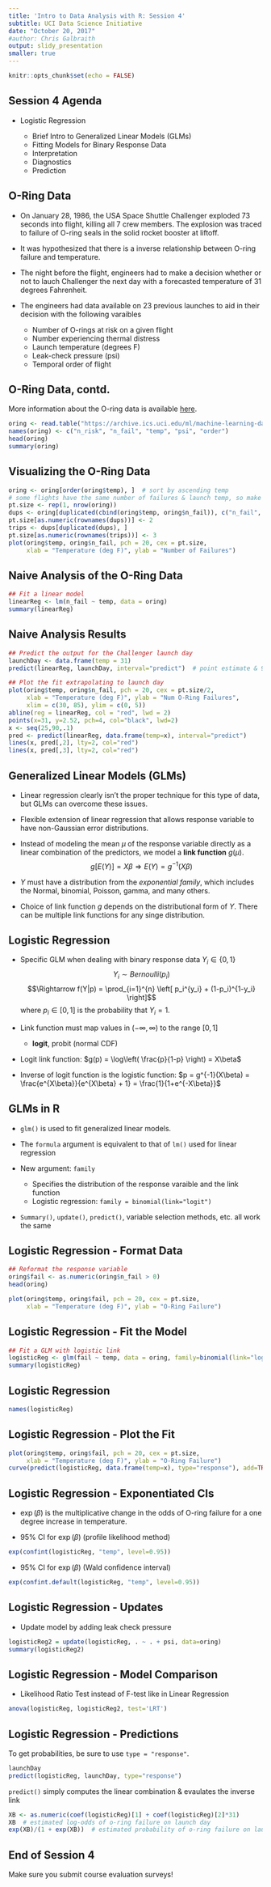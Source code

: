 ```yaml
---
title: 'Intro to Data Analysis with R: Session 4'
subtitle: UCI Data Science Initiative
date: "October 20, 2017"
#author: Chris Galbraith
output: slidy_presentation
smaller: true
---
```


```r
knitr::opts_chunk$set(echo = FALSE)
```


## Session 4 Agenda
+ Logistic Regression

    + Brief Intro to Generalized Linear Models (GLMs)
    + Fitting Models for Binary Response Data
    + Interpretation
    + Diagnostics
    + Prediction


## O-Ring Data
+ On January 28, 1986, the USA Space Shuttle Challenger exploded 73 seconds into flight, killing all 7 crew members. The explosion was traced to failure of O-ring seals in the solid rocket booster at liftoff.

+ It was hypothesized that there is a inverse relationship between O-ring failure and temperature. 

+ The night before the flight, engineers had to make a decision whether or not to lauch Challenger the next day with a forecasted temperature of 31 degrees Fahrenheit.

+ The engineers had data available on 23 previous launches to aid in their decision with the following varaibles 

    + Number of O-rings at risk on a given flight 
    + Number experiencing thermal distress 
    + Launch temperature (degrees F) 
    + Leak-check pressure (psi) 
    + Temporal order of flight


## O-Ring Data, contd.
More information about the O-ring data is available [here](https://archive.ics.uci.edu/ml/datasets/Challenger+USA+Space+Shuttle+O-Ring).

```r
oring <- read.table("https://archive.ics.uci.edu/ml/machine-learning-databases/space-shuttle/o-ring-erosion-only.data")
names(oring) <- c("n_risk", "n_fail", "temp", "psi", "order")
head(oring)
summary(oring)
```


## Visualizing the O-Ring Data
```r
oring <- oring[order(oring$temp), ]  # sort by ascending temp
# some flights have the same number of failures & launch temp, so make point size vary 
pt.size <- rep(1, nrow(oring))
dups <- oring[duplicated(cbind(oring$temp, oring$n_fail)), c("n_fail", "temp")]
pt.size[as.numeric(rownames(dups))] <- 2
trips <- dups[duplicated(dups), ]
pt.size[as.numeric(rownames(trips))] <- 3
plot(oring$temp, oring$n_fail, pch = 20, cex = pt.size, 
     xlab = "Temperature (deg F)", ylab = "Number of Failures")  
```


## Naive Analysis of the O-Ring Data
```r
## Fit a linear model
linearReg <- lm(n_fail ~ temp, data = oring)
summary(linearReg)
```


## Naive Analysis Results
```r
## Predict the output for the Challenger launch day
launchDay <- data.frame(temp = 31)
predict(linearReg, launchDay, interval="predict")  # point estimate & 95% CI

## Plot the fit extrapolating to launch day
plot(oring$temp, oring$n_fail, pch = 20, cex = pt.size/2, 
     xlab = "Temperature (deg F)", ylab = "Num O-Ring Failures",
     xlim = c(30, 85), ylim = c(0, 5))
abline(reg = linearReg, col = "red", lwd = 2)
points(x=31, y=2.52, pch=4, col="black", lwd=2)
x <- seq(25,90,.1)
pred <- predict(linearReg, data.frame(temp=x), interval="predict")
lines(x, pred[,2], lty=2, col="red")
lines(x, pred[,3], lty=2, col="red")
```


## Generalized Linear Models (GLMs)
+ Linear regression clearly isn't the proper technique for this type of data, but GLMs can overcome these issues.

+ Flexible extension of linear regression that allows response variable to have non-Gaussian error distributions.

+ Instead of modeling the mean $\mu$ of the response variable directly as a linear combination of the predictors, we model a **link function** $g(\mu)$. $$g[E(Y)] = X \beta \Rightarrow E(Y) = g^{-1}(X \beta) $$

+ $Y$ must have a distribution from the *exponential family*, which includes the Normal, binomial, Poisson, gamma, and many others.

+ Choice of link function $g$ depends on the distributional form of $Y$. There can be multiple link functions for any singe distribution. 


## Logistic Regression
+ Specific GLM when dealing with binary response data $Y_i \in \{0,1\}$ 
$$Y_i \sim Bernoulli(p_i)$$
$$\Rightarrow f(Y|p) = \prod_{i=1}^{n} \left[ p_i^{y_i} + (1-p_i)^{1-y_i} \right]$$
where $p_i \in [0,1]$ is the probability that $Y_i = 1$.

+ Link function must map values in $(-\infty, \infty)$ to the range $[0,1]$
    
    + **logit**, probit (normal CDF)

+ Logit link function: 
$g(p) = \log\left( \frac{p}{1-p} \right) = X\beta$

+ Inverse of logit function is the logistic function: 
$p = g^{-1}(X\beta) = \frac{e^{X\beta}}{e^{X\beta} + 1} = \frac{1}{1+e^{-X\beta}}$


## GLMs in R
+ ```glm()``` is used to fit generalized linear models.

+ The ```formula``` argument is equivalent to that of ```lm()``` used for linear regression

+ New argument: ```family```

    + Specifies the distribution of the response varaible and the link function
    + Logistic regression: ```family = binomial(link="logit")```
    
+ ```Summary()```, ```update()```, ```predict()```, variable selection methods, etc. all work the same


## Logistic Regression - Format Data
```r
## Reformat the response variable
oring$fail <- as.numeric(oring$n_fail > 0)
head(oring)

plot(oring$temp, oring$fail, pch = 20, cex = pt.size,
     xlab = "Temperature (deg F)", ylab = "O-Ring Failure")
```


## Logistic Regression - Fit the Model
```r
## Fit a GLM with logistic link
logisticReg <- glm(fail ~ temp, data = oring, family=binomial(link="logit"))
summary(logisticReg)
```


## Logistic Regression
```r
names(logisticReg)
```


## Logistic Regression - Plot the Fit
```r
plot(oring$temp, oring$fail, pch = 20, cex = pt.size,
     xlab = "Temperature (deg F)", ylab = "O-Ring Failure")
curve(predict(logisticReg, data.frame(temp=x), type="response"), add=TRUE, col="red", lwd=2)
```


## Logistic Regression - Exponentiated CIs
+ $\exp(\beta)$ is the multiplicative change in the odds of O-ring failure for a one degree increase in temperature.

+ 95% CI for $\exp(\beta)$ (profile likelihood method)
```r
exp(confint(logisticReg, "temp", level=0.95))
```

+ 95% CI for $\exp(\beta)$ (Wald confidence interval)
```r
exp(confint.default(logisticReg, "temp", level=0.95))
```


## Logistic Regression - Updates
+ Update model by adding leak check pressure
```r
logisticReg2 = update(logisticReg, . ~ . + psi, data=oring)
summary(logisticReg2)
```


## Logistic Regression - Model Comparison
+ Likelihood Ratio Test instead of F-test like in Linear Regression
```r
anova(logisticReg, logisticReg2, test='LRT')
```


## Logistic Regression - Predictions
To get probabilities, be sure to use ```type = "response"```.
```r
launchDay
predict(logisticReg, launchDay, type="response")
```

```predict()``` simply computes the linear combination & evaulates the inverse link
```r
XB <- as.numeric(coef(logisticReg)[1] + coef(logisticReg)[2]*31)
XB  # estimated log-odds of o-ring failure on launch day
exp(XB)/(1 + exp(XB))  # estimated probability of o-ring failure on launch day
```


## End of Session 4
Make sure you submit course evaluation surveys!



